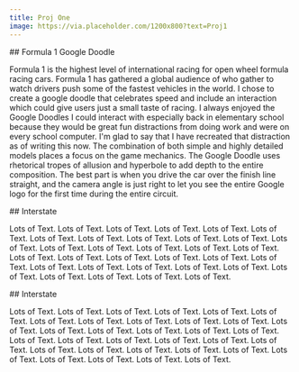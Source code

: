 ```yaml
---
title: Proj One
image: https://via.placeholder.com/1200x800?text=Proj1
---
```


<Hero
  title="F1 Google Doodle"
  image="https://via.placeholder.com/1200x800?text=Proj1"
/>

<ThreeColText left="Final" right="2023">
## Formula 1 Google Doodle

Formula 1 is the highest level of international racing for open wheel formula racing cars. Formula 1 has gathered a global audience of who gather to watch drivers push some of the fastest vehicles in the world. I chose to create a google doodle that celebrates speed and include an interaction which could give users just a small taste of racing. I always enjoyed the Google Doodles I could interact with especially back in elementary school because they would be great fun distractions from doing work and were on every school computer. I'm glad to say that I have recreated that distraction as of writing this now. The combination of both simple and highly detailed models places a focus on the game mechanics. The Google Doodle uses rhetorical tropes of allusion and hyperbole to add depth to the entire composition. The best part is when you drive the car over the finish line straight, and the camera angle is just right to let you see the entire Google logo for the first time during the entire circuit.

</ThreeColText>

<FullWidthImage src="https://via.placeholder.com/1920x1080" alt="Dayum" />

<ImageAndText image="https://via.placeholder.com/600x400" alt="test" >
## Interstate

Lots of Text. Lots of Text. Lots of Text. Lots of Text. Lots of Text. Lots of Text. Lots of Text. Lots of Text. Lots of Text. Lots of Text. Lots of Text. Lots of Text. Lots of Text. Lots of Text. Lots of Text. Lots of Text. Lots of Text. Lots of Text. Lots of Text. Lots of Text. Lots of Text. Lots of Text. Lots of Text. Lots of Text. Lots of Text. Lots of Text. Lots of Text. Lots of Text. Lots of Text. Lots of Text. Lots of Text. Lots of Text. Lots of Text.

</ImageAndText>

<ImageAndText image="https://via.placeholder.com/600x400" alt="test" imageOn="right" >
## Interstate

Lots of Text. Lots of Text. Lots of Text. Lots of Text. Lots of Text. Lots of Text. Lots of Text. Lots of Text. Lots of Text. Lots of Text. Lots of Text. Lots of Text. Lots of Text. Lots of Text. Lots of Text. Lots of Text. Lots of Text. Lots of Text. Lots of Text. Lots of Text. Lots of Text. Lots of Text. Lots of Text. Lots of Text. Lots of Text. Lots of Text. Lots of Text. Lots of Text. Lots of Text. Lots of Text. Lots of Text. Lots of Text. Lots of Text.

</ImageAndText>

<HalfAndHalf image1="https://via.placeholder.com/600x400" image2="https://via.placeholder.com/600x400" alt1="left" alt2="right" />
<HalfAndHalf image1="https://via.placeholder.com/600x400" image2="https://via.placeholder.com/600x400" alt1="left" alt2="right" />
